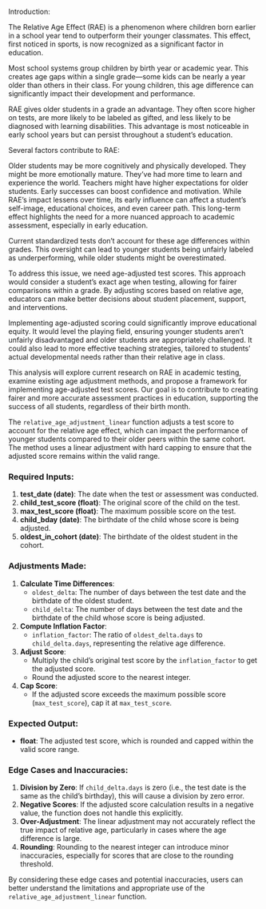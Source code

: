 Introduction:

The Relative Age Effect (RAE) is a phenomenon where children born earlier in a school year tend to outperform their younger classmates. This effect, first noticed in sports, is now recognized as a significant factor in education.

Most school systems group children by birth year or academic year. This creates age gaps within a single grade—some kids can be nearly a year older than others in their class. For young children, this age difference can significantly impact their development and performance.

RAE gives older students in a grade an advantage. They often score higher on tests, are more likely to be labeled as gifted, and less likely to be diagnosed with learning disabilities. This advantage is most noticeable in early school years but can persist throughout a student's education.

Several factors contribute to RAE:

Older students may be more cognitively and physically developed.
They might be more emotionally mature.
They've had more time to learn and experience the world.
Teachers might have higher expectations for older students.
Early successes can boost confidence and motivation.
While RAE's impact lessens over time, its early influence can affect a student's self-image, educational choices, and even career path. This long-term effect highlights the need for a more nuanced approach to academic assessment, especially in early education.

Current standardized tests don't account for these age differences within grades. This oversight can lead to younger students being unfairly labeled as underperforming, while older students might be overestimated.

To address this issue, we need age-adjusted test scores. This approach would consider a student's exact age when testing, allowing for fairer comparisons within a grade. By adjusting scores based on relative age, educators can make better decisions about student placement, support, and interventions.

Implementing age-adjusted scoring could significantly improve educational equity. It would level the playing field, ensuring younger students aren't unfairly disadvantaged and older students are appropriately challenged. It could also lead to more effective teaching strategies, tailored to students' actual developmental needs rather than their relative age in class.

This analysis will explore current research on RAE in academic testing, examine existing age adjustment methods, and propose a framework for implementing age-adjusted test scores. Our goal is to contribute to creating fairer and more accurate assessment practices in education, supporting the success of all students, regardless of their birth month.

The `relative_age_adjustment_linear` function adjusts a test score to account for the relative age effect, which can impact the performance of younger students compared to their older peers within the same cohort. The method uses a linear adjustment with hard capping to ensure that the adjusted score remains within the valid range.

### Required Inputs:
1. **test_date (date)**: The date when the test or assessment was conducted.
2. **child_test_score (float)**: The original score of the child on the test.
3. **max_test_score (float)**: The maximum possible score on the test.
4. **child_bday (date)**: The birthdate of the child whose score is being adjusted.
5. **oldest_in_cohort (date)**: The birthdate of the oldest student in the cohort.

### Adjustments Made:
1. **Calculate Time Differences**:
   - `oldest_delta`: The number of days between the test date and the birthdate of the oldest student.
   - `child_delta`: The number of days between the test date and the birthdate of the child whose score is being adjusted.
2. **Compute Inflation Factor**:
   - `inflation_factor`: The ratio of `oldest_delta.days` to `child_delta.days`, representing the relative age difference.
3. **Adjust Score**:
   - Multiply the child's original test score by the `inflation_factor` to get the adjusted score.
   - Round the adjusted score to the nearest integer.
4. **Cap Score**:
   - If the adjusted score exceeds the maximum possible score (`max_test_score`), cap it at `max_test_score`.

### Expected Output:
- **float**: The adjusted test score, which is rounded and capped within the valid score range.

### Edge Cases and Inaccuracies:
1. **Division by Zero**: If `child_delta.days` is zero (i.e., the test date is the same as the child's birthday), this will cause a division by zero error.
2. **Negative Scores**: If the adjusted score calculation results in a negative value, the function does not handle this explicitly.
3. **Over-Adjustment**: The linear adjustment may not accurately reflect the true impact of relative age, particularly in cases where the age difference is large.
4. **Rounding**: Rounding to the nearest integer can introduce minor inaccuracies, especially for scores that are close to the rounding threshold.

By considering these edge cases and potential inaccuracies, users can better understand the limitations and appropriate use of the `relative_age_adjustment_linear` function.